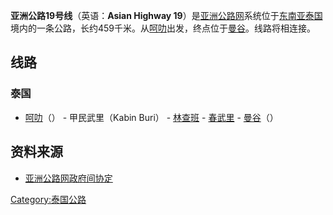 {{泛亚公路信息框
|number=19
|length={{convert|459|km|mi|lk=on}}
|starting_terminus={{THA}}[[呵叻|呵叻]]
|ending_terminus={{THA}}[[曼谷|曼谷]]
|countries={{THA}}
}}

'''亚洲公路19号线'''（英语：'''Asian Highway 19'''）是[[亚洲公路网|亚洲公路网]]系统位于[[东南亚|东南亚]][[泰国|泰国]]境内的一条公路，长约459千米。从[[呵叻|呵叻]]出发，终点位于[[曼谷|曼谷]]。线路将{{Asian Highway nopic|1}}{{Asian Highway nopic|12}}相连接。

==线路==

===泰国===

*[[呵叻|呵叻]]（{{Asian Highway nopic|12}}） - 甲民武里（Kabin Buri） - [[林查班|林查班]] - [[春武里|春武里]] - [[曼谷|曼谷]]（{{Asian Highway nopic|1}}）

==资料来源==

* [http://www.un.org/chinese/documents/decl-con/docs/XI_B_34.htm 亚洲公路网政府间协定]{{Wayback|url=http://www.un.org/chinese/documents/decl-con/docs/XI_B_34.htm |date=20170426041421 }}

{{道路小作品}}

{{亞洲公路網}}

[[Category:泰国公路|Category:泰国公路]]
